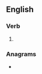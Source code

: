 ==English==

===Verb===
{{head|en|present participle}}

# {{present participle of|squire|lang=en|nocat=1}}

===Anagrams===
* {{anagrams|en|Quirings}}
